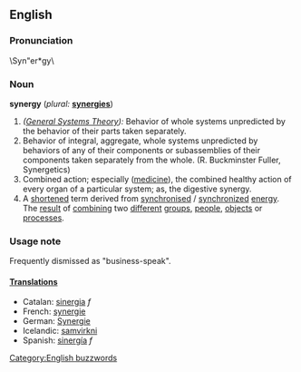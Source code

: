 ==English==

===Pronunciation===
\Syn"er*gy\

===Noun===
'''synergy'''  (''plural:'' '''[[synergies]]''')
# ''([[General Systems Theory]]):'' Behavior of whole systems unpredicted by the behavior of their parts taken separately.
# Behavior of integral, aggregate, whole systems unpredicted by behaviors of any of their components or subassemblies of their components taken separately from the whole. (R. Buckminster Fuller, Synergetics)
# Combined action; especially ([[medicine]]), the combined healthy action of every organ of a particular system; as, the digestive synergy.
# A [[short]]ened term derived from [[synchronise]]d / [[synchronize]]d [[energy]]. The [[result]] of [[combining]] two [[different]] [[group]]s, [[people]], [[object]]s or [[process]]es. 

===Usage note===
Frequently dismissed as "business-speak".

====[[Translation]]s====
*Catalan: [[sinergia]] ''f''
*French: [[synergie]]
*German: [[Synergie]]
*Icelandic: [[samvirkni]]
*Spanish: [[sinergía]] ''f''

[[Category:English buzzwords]]